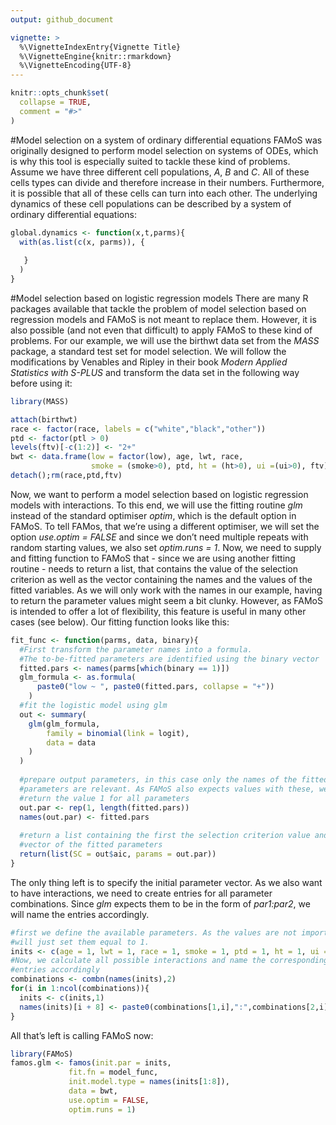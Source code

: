 ```yaml
---
output: github_document

vignette: >
  %\VignetteIndexEntry{Vignette Title}
  %\VignetteEngine{knitr::rmarkdown}
  %\VignetteEncoding{UTF-8}
---
```


```r
knitr::opts_chunk$set(
  collapse = TRUE,
  comment = "#>"
)
```
#Model selection on a system of ordinary differential equations
FAMoS was originally designed to perform model selection on systems of ODEs, which is why this tool is especially suited to tackle these kind of problems.
Assume we have three different cell populations, _A_, _B_ and _C_. All of these cells types can divide and therefore increase in their numbers. Furthermore, it is possible that all of these cells can turn into each other. The underlying dynamics of these cell populations can be described by a system of ordinary differential equations:

```r
global.dynamics <- function(x,t,parms){
  with(as.list(c(x, parms)), {
    
   }
  ) 
}

```

#Model selection based on logistic regression models
There are many R packages available that tackle the problem of model selection based on regression models and FAMoS is not meant to replace them. However, it is also possible (and not even that difficult) to apply FAMoS to these kind of problems.
For our example, we will use the birthwt data set from the _MASS_ package, a standard test set for model selection. We will follow the modifications by Venables and Ripley in their book _Modern Applied Statistics with S-PLUS_ and transform the data set in the following way before using it:

```r
library(MASS)

attach(birthwt)
race <- factor(race, labels = c("white","black","other"))
ptd <- factor(ptl > 0)
levels(ftv)[-c(1:2)] <- "2+"
bwt <- data.frame(low = factor(low), age, lwt, race,
                  smoke = (smoke>0), ptd, ht = (ht>0), ui =(ui>0), ftv)
detach();rm(race,ptd,ftv)

```

Now, we want to perform a model selection based on logistic regression models with interactions. To this end, we will use the fitting routine _glm_ instead of the standard optimiser _optim_, which is the default option in FAMoS. To tell FAMos, that we're using a different optimiser, we will set the option _use.optim = FALSE_ and since we don't need multiple repeats with random starting values, we also set _optim.runs = 1_.
Now, we need to supply and fitting function to FAMoS that - since we are using another fitting routine - needs to return a list, that contains the value of the selection criterion as well as the vector containing the names and the values of the fitted variables. As we will only work with the names in our example, having to return the parameter values might seem a bit clunky. However, as FAMoS is intended to offer a lot of flexibility, this feature is useful in many other cases (see below). 
Our fitting function looks like this:
```r
fit_func <- function(parms, data, binary){
  #First transform the parameter names into a formula. 
  #The to-be-fitted parameters are identified using the binary vector
  fitted.pars <- names(parms[which(binary == 1)])
  glm_formula <- as.formula(
      paste0("low ~ ", paste0(fitted.pars, collapse = "+"))
    )
  #fit the logistic model using glm
  out <- summary(
    glm(glm_formula, 
        family = binomial(link = logit),
        data = data
    )
  )
  
  #prepare output parameters, in this case only the names of the fitted 
  #parameters are relevant. As FAMoS also expects values with these, we will just 
  #return the value 1 for all parameters
  out.par <- rep(1, length(fitted.pars))
  names(out.par) <- fitted.pars
  
  #return a list containing the first the selection criterion value and second the 
  #vector of the fitted parameters
  return(list(SC = out$aic, params = out.par))
}
```

The only thing left is to specify the initial parameter vector. As we also want to have interactions, we need to create entries for all parameter combinations. Since _glm_ expects them to be in the form of _par1:par2_, we will name the entries accordingly.

```r
#first we define the available parameters. As the values are not important, we
#will just set them equal to 1.
inits <- c(age = 1, lwt = 1, race = 1, smoke = 1, ptd = 1, ht = 1, ui = 1, ftv = 1)
#Now, we calculate all possible interactions and name the corresponding vector
#entries accordingly
combinations <- combn(names(inits),2)
for(i in 1:ncol(combinations)){
  inits <- c(inits,1)
  names(inits)[i + 8] <- paste0(combinations[1,i],":",combinations[2,i])
}
```

All that's left is calling FAMoS now:

```r
library(FAMoS)
famos.glm <- famos(init.par = inits,
             fit.fn = model_func,
             init.model.type = names(inits[1:8]),
             data = bwt,
             use.optim = FALSE,
             optim.runs = 1)
```